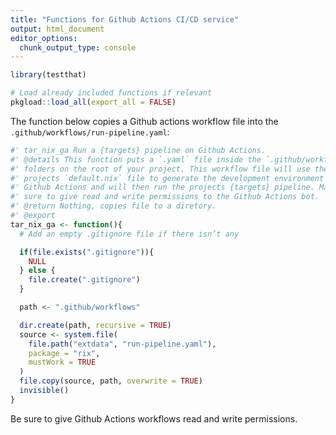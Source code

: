 ```yaml
---
title: "Functions for Github Actions CI/CD service"
output: html_document
editor_options:
  chunk_output_type: console
---
```


```r
library(testthat)
```

<!--
You need to run the 'description' chunk in the '0-dev_history.Rmd' file before continuing your code there.
-->

```r
# Load already included functions if relevant
pkgload::load_all(export_all = FALSE)
```

The function below copies a Github actions workflow file into the
`.github/workflows/run-pipeline.yaml`:

```r
#' tar_nix_ga Run a {targets} pipeline on Github Actions.
#' @details This function puts a `.yaml` file inside the `.github/workflows/`
#' folders on the root of your project. This workflow file will use the
#' projects `default.nix` file to generate the development environment on
#' Github Actions and will then run the projects {targets} pipeline. Make
#' sure to give read and write permissions to the Github Actions bot.
#' @return Nothing, copies file to a diretory.
#' @export
tar_nix_ga <- function(){
  # Add an empty .gitignore file if there isn’t any

  if(file.exists(".gitignore")){
    NULL
  } else {
    file.create(".gitignore")
  }

  path <- ".github/workflows"

  dir.create(path, recursive = TRUE)
  source <- system.file(
    file.path("extdata", "run-pipeline.yaml"),
    package = "rix",
    mustWork = TRUE
  )
  file.copy(source, path, overwrite = TRUE)
  invisible()
}
```

Be sure to give Github Actions workflows read and write permissions.
